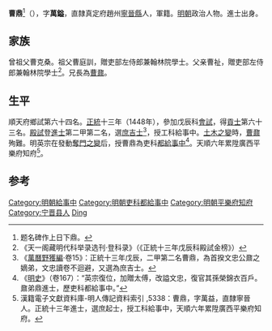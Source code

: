 {{Otheruses|曹鼎|other=同名或類似名的其它條目描述}}
'''曹鼎'''<ref>题名碑作上日下鼎。</ref>（{{bd|1423年||？|}}），字'''萬鎰'''，直隸真定府趙州[[寧晉縣|寧晉縣]]人，軍籍。[[明朝|明朝]]政治人物。進士出身。

==家族==
曾祖父曹克桑。祖父曹庭訓，贈吏部左侍郎兼翰林院學士。父亲曹祉，贈吏部左侍郎兼翰林院學士<ref>《天一阁藏明代科举录选刊·登科录》（《正統十三年戊辰科殿試金榜》）</ref>。兄長為[[曹鼐|曹鼐]]。

==生平==
順天府鄉試第六十四名。[[正统_(年号)|正統]]十三年（1448年），參加戊辰科[[會試|會試]]，得[[貢士|貢士]]第六十三名。[[殿試|殿試]]登[[進士|進士]]第二甲第二名，選[[庶吉士|庶吉士]]<ref>《[[萬曆野獲編|萬曆野獲編]]·卷15》：正統十三年戊辰，二甲第二名曹鼎，為首揆文忠公鼐之嫡弟，文忠讀卷不迴避，又選為庶吉士。</ref>，授工科給事中。[[土木之變|土木之變]]時，[[曹鼐|曹鼐]]殉難。明英宗在發動[[奪門之變|奪門之變]]后，授曹鼎為吏科[[都給事中|都給事中]]<ref>《[[明史|明史]]》（卷167）：“英宗復位，加贈太傅，改謚文忠，復官其孫榮錦衣百戶。鼐弟鼎進士，歷吏科都給事中。”</ref>。天順六年累陞廣西平樂府知府<ref>漢籍電子文獻資料庫-明人傳記資料索引 ,5338：曹鼎，字萬益，直隸寧晉人。正統十三年進士，選庶起士，授工科給事中，天順六年累陞廣西平樂府知府。</ref>。

==参考==
{{reflist}}
{{明朝人物小作品}}
{{正統十三年戊辰科殿試金榜}}
{{DEFAULTSORT:Cao曹}}
[[Category:明朝給事中|Category:明朝給事中]]
[[Category:明朝吏科都給事中|Category:明朝吏科都給事中]]
[[Category:明朝平樂府知府|Category:明朝平樂府知府]]
[[Category:宁晋县人|Category:宁晋县人]]
[[Category:曹姓|Ding]]